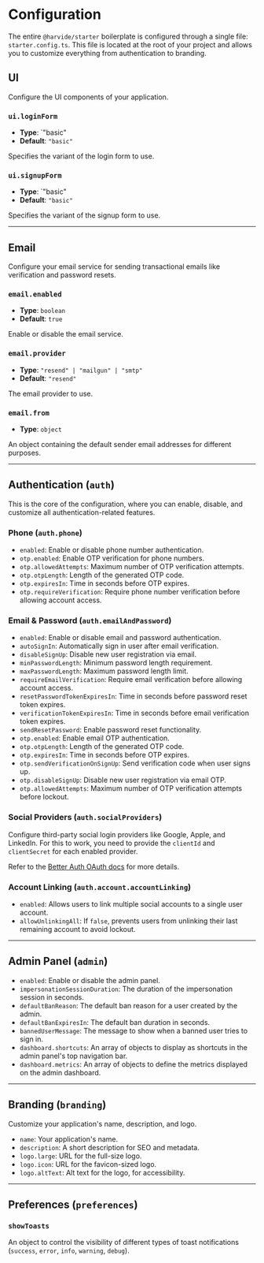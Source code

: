 # Configuration

The entire `@harvide/starter` boilerplate is configured through a single file: `starter.config.ts`. This file is located at the root of your project and allows you to customize everything from authentication to branding.

## UI

Configure the UI components of your application.

### `ui.loginForm`
- **Type**: `"basic"
- **Default**: `"basic"`

Specifies the variant of the login form to use.

### `ui.signupForm`
- **Type**: `"basic"
- **Default**: `"basic"`

Specifies the variant of the signup form to use.

---

## Email

Configure your email service for sending transactional emails like verification and password resets.

### `email.enabled`
- **Type**: `boolean`
- **Default**: `true`

Enable or disable the email service.

### `email.provider`
- **Type**: `"resend" | "mailgun" | "smtp"`
- **Default**: `"resend"`

The email provider to use.

### `email.from`
- **Type**: `object`

An object containing the default sender email addresses for different purposes.

---

## Authentication (`auth`)

This is the core of the configuration, where you can enable, disable, and customize all authentication-related features.

### Phone (`auth.phone`)

- `enabled`: Enable or disable phone number authentication.
- `otp.enabled`: Enable OTP verification for phone numbers.
- `otp.allowedAttempts`: Maximum number of OTP verification attempts.
- `otp.otpLength`: Length of the generated OTP code.
- `otp.expiresIn`: Time in seconds before OTP expires.
- `otp.requireVerification`: Require phone number verification before allowing account access.

### Email & Password (`auth.emailAndPassword`)

- `enabled`: Enable or disable email and password authentication.
- `autoSignIn`: Automatically sign in user after email verification.
- `disableSignUp`: Disable new user registration via email.
- `minPasswordLength`: Minimum password length requirement.
- `maxPasswordLength`: Maximum password length limit.
- `requireEmailVerification`: Require email verification before allowing account access.
- `resetPasswordTokenExpiresIn`: Time in seconds before password reset token expires.
- `verificationTokenExpiresIn`: Time in seconds before email verification token expires.
- `sendResetPassword`: Enable password reset functionality.
- `otp.enabled`: Enable email OTP authentication.
- `otp.otpLength`: Length of the generated OTP code.
- `otp.expiresIn`: Time in seconds before OTP expires.
- `otp.sendVerificationOnSignUp`: Send verification code when user signs up.
- `otp.disableSignUp`: Disable new user registration via email OTP.
- `otp.allowedAttempts`: Maximum number of OTP verification attempts before lockout.

### Social Providers (`auth.socialProviders`)

Configure third-party social login providers like Google, Apple, and LinkedIn. For this to work, you need to provide the `clientId` and `clientSecret` for each enabled provider.

Refer to the [Better Auth OAuth docs](https://www.better-auth.com/docs/concepts/oauth) for more details.

### Account Linking (`auth.account.accountLinking`)

- `enabled`: Allows users to link multiple social accounts to a single user account.
- `allowUnlinkingAll`: If `false`, prevents users from unlinking their last remaining account to avoid lockout.

---

## Admin Panel (`admin`)

- `enabled`: Enable or disable the admin panel.
- `impersonationSessionDuration`: The duration of the impersonation session in seconds.
- `defaultBanReason`: The default ban reason for a user created by the admin.
- `defaultBanExpiresIn`: The default ban duration in seconds.
- `bannedUserMessage`: The message to show when a banned user tries to sign in.
- `dashboard.shortcuts`: An array of objects to display as shortcuts in the admin panel's top navigation bar.
- `dashboard.metrics`: An array of objects to define the metrics displayed on the admin dashboard.

---

## Branding (`branding`)

Customize your application's name, description, and logo.

- `name`: Your application's name.
- `description`: A short description for SEO and metadata.
- `logo.large`: URL for the full-size logo.
- `logo.icon`: URL for the favicon-sized logo.
- `logo.altText`: Alt text for the logo, for accessibility.

---

## Preferences (`preferences`)

### `showToasts`
An object to control the visibility of different types of toast notifications (`success`, `error`, `info`, `warning`, `debug`).
